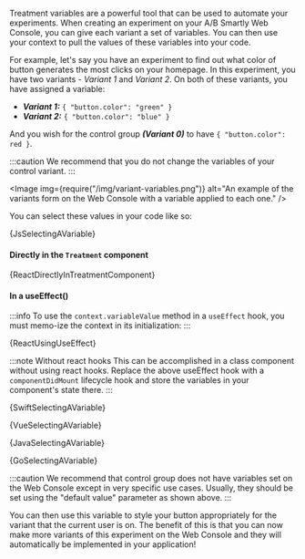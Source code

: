 







Treatment variables are a powerful tool that can be used to automate your experiments.
When creating an experiment on your A/B Smartly Web Console, you can give each variant
a set of variables. You can then use your context to pull the values of these variables
into your code.

For example, let's say you have an experiment to find out what color of
button generates the most clicks on your homepage. In this experiment, you have
two variants - _Variant 1_ and _Variant 2_. On both of these variants, you
have assigned a variable:

- **_Variant 1:_** `{ "button.color": "green" }`
- **_Variant 2:_** `{ "button.color": "blue" }`

And you wish for the control group **_(Variant 0)_** to have `{ "button.color": red }`.

:::caution
We recommend that you do not change the variables of your control variant.
:::

<Image
  img={require("/img/variant-variables.png")}
  alt="An example of the variants form on the Web Console with a variable applied to each one."
/>

You can select these values in your code like so:

<Tabs groupId="language">

<TabItem value="js" label="Javascript">

<CodeBlock language="js">{JsSelectingAVariable}</CodeBlock>

<ConfigApi />

</TabItem>

<TabItem value="react" label="React">

#### Directly in the `Treatment` component

<CodeBlock language="jsx">{ReactDirectlyInTreatmentComponent}</CodeBlock>

#### In a useEffect()

:::info
To use the `context.variableValue` method in a `useEffect` hook, you must
memo-ize the context in its initialization:
:::

<CodeBlock language="jsx">{ReactUsingUseEffect}</CodeBlock>

:::note Without react hooks
This can be accomplished in a class component without using react hooks.
Replace the above useEffect hook with a `componentDidMount` lifecycle hook and
store the variables in your component's state there.
:::

</TabItem>

<Tabitem value="swift" label="Swift">

<CodeBlock language="swift">{SwiftSelectingAVariable}</CodeBlock>

</Tabitem>

<TabItem value="vue" label="Vue2">

<CodeBlock language="js">{VueSelectingAVariable}</CodeBlock>

</TabItem>

<Tabitem value="java" label="Java">

<CodeBlock language="java">{JavaSelectingAVariable}</CodeBlock>

</Tabitem>

<Tabitem value="go" label="Go">

<CodeBlock language="go">{GoSelectingAVariable}</CodeBlock>

</Tabitem>

<TabItem value="dotnet" label=".NET">

<CodeBlock language="csharp"></CodeBlock>

</TabItem>

</Tabs>

:::caution
We recommend that control group does not have variables set on the Web
Console except in very specific use cases. Usually, they should be set using
the "default value" parameter as shown above.
:::

You can then use this variable to style your button appropriately for the
variant that the current user is on. The benefit of this is that you can now
make more variants of this experiment on the Web Console and they will
automatically be implemented in your application!
